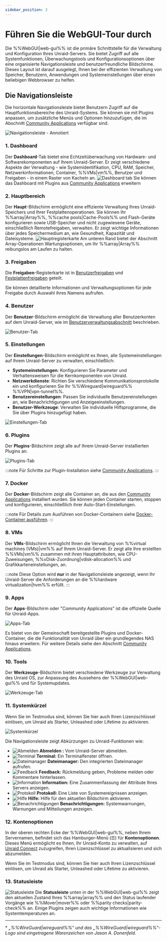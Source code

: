 ```yaml
---
sidebar_position: 2
---
```


# Führen Sie die WebGUI-Tour durch

Die %%WebGUI|web-gui%% ist die primäre Schnittstelle für die Verwaltung und Konfiguration Ihres Unraid-Servers. Sie bietet Zugriff auf alle Systemfunktionen, Überwachungstools und Konfigurationsoptionen über eine organisierte Navigationsleiste und benutzerfreundliche Bildschirme. Dieses Layout ist darauf ausgelegt, Ihnen bei der effizienten Verwaltung von Speicher, Benutzern, Anwendungen und Systemeinstellungen über einen beliebigen Webbrowser zu helfen.

## Die Navigationsleiste

Die horizontale Navigationsleiste bietet Benutzern Zugriff auf die Hauptfunktionsbereiche des Unraid-Systems. Sie können sie mit Plugins anpassen, um zusätzliche Menüs und Optionen hinzuzufügen, die im Abschnitt [Community Applications](../../using-unraid-to/run-docker-containers/community-applications.mdx) verfügbar sind.

![Navigationsleiste - Annotiert](/img/navbar3.png)

### 1. Dashboard

Der **Dashboard**-Tab bietet eine Echtzeitüberwachung von Hardware- und Softwarekomponenten auf Ihrem Unraid-Server. Er zeigt verschiedene Aspekte der Verwaltung - wie Systemidentifikation, CPU, RAM, Speicher, Netzwerkinformationen, Container, %%VMs|vm%%, Benutzer und Freigaben - in einem Raster von Kacheln an.
![Dashboard tab](/img/dashboard.png)
Sie können das Dashboard mit Plugins aus [Community Applications](../../using-unraid-to/run-docker-containers/community-applications.mdx) erweitern

### 2. Hauptbereich

Der **Haupt**-Bildschirm ermöglicht eine effiziente Verwaltung Ihres Unraid-Speichers und Ihrer Festplattenoperationen. Sie können Ihr %%array|Array%%, %%cache pools|Cache-Pools%% und Flash-Geräte konfigurieren sowie USB-Speicher und nicht zugewiesene Geräte, einschließlich Remotefreigaben, verwalten. Er zeigt wichtige Informationen über jedes Speichermedium an, wie Gesundheit, Kapazität und Dateisysteme.
![Hauptregisterkarte](/img/maintab.png)
Am unteren Rand bietet der Abschnitt Array-Operationen Wartungsoptionen, um Ihr %%array|Array%% reibungslos am Laufen zu halten.

### 3. Freigaben

Die **Freigaben**-Registerkarte ist in [Benutzerfreigaben](../../using-unraid-to/manage-storage/shares.mdx#user-shares) und [Festplattenfreigaben](../../using-unraid-to/manage-storage/shares.mdx#disk-shares) geteilt.

Sie können detaillierte Informationen und Verwaltungsoptionen für jede Freigabe durch Auswahl ihres Namens aufrufen.

### 4. Benutzer

Der **Benutzer**-Bildschirm ermöglicht die Verwaltung aller Benutzerkonten auf dem Unraid-Server, wie im [Benutzerverwaltungsabschnitt](../../system-administration/secure-your-server/user-management.mdx) beschrieben.

![Benutzer-Tab](/img/userstab.png)

### 5. Einstellungen

Der **Einstellungen**-Bildschirm ermöglicht es Ihnen, alle Systemeinstellungen auf Ihrem Unraid-Server zu verwalten, einschließlich:

- **Systemeinstellungen**: Konfigurieren Sie Parameter und Verhaltensweisen für die Kernkomponenten von Unraid.
- **Netzwerkdienste**: Richten Sie verschiedene Kommunikationsprotokolle ein und konfigurieren Sie Ihr %%Wireguard|wireguard%% %%VPN|vpn-tunnel%%.
- **Benutzereinstellungen**: Passen Sie individuelle Benutzereinstellungen an, wie Benachrichtigungen und Anzeigeeinstellungen.
- **Benutzer-Werkzeuge**: Verwalten Sie individuelle Hilfsprogramme, die Sie über Plugins hinzugefügt haben.

![Einstellungen-Tab](/img/settingstab.png)

### 6. Plugins

Der **Plugins**-Bildschirm zeigt alle auf Ihrem Unraid-Server installierten Plugins an.

![Plugins-Tab](/img/pluginstab.png)

:::note
Für Schritte zur Plugin-Installation siehe [Community Applications](../../using-unraid-to/run-docker-containers/community-applications.mdx).
:::

### 7. Docker

Der **Docker**-Bildschirm zeigt alle Container an, die aus den [Community Applications](../../using-unraid-to/run-docker-containers/community-applications.mdx) installiert wurden. Sie können jeden Container starten, stoppen und konfigurieren, einschließlich ihrer Auto-Start-Einstellungen.

:::note
Für Details zum Ausführen von Docker-Containern siehe [Docker-Container ausführen](../../using-unraid-to/run-docker-containers/overview.mdx).
:::

### 8. VMs

Der **VMs**-Bildschirm ermöglicht Ihnen die Verwaltung von %%virtual machines (VMs)|vm%% auf Ihrem Unraid-Server. Er zeigt alle Ihre erstellten %%VMs|vm%% zusammen mit ihren Hauptattributen, wie CPU-Zuweisungen, %%vDisk-Zuordnung|vdisk-allocation%% und Grafikkarteneinstellungen, an.

:::note
Diese Option wird **nur** in der Navigationsleiste angezeigt, wenn Ihr Unraid-Server die Anforderungen an die %%hardware virtualization|hvm%% erfüllt.
:::

### 9. Apps

Der **Apps**-Bildschirm oder "Community Applications" ist die offizielle Quelle für Unraid-Apps.

![Apps-Tab](/img/appstab.png)

Es bietet von der Gemeinschaft bereitgestellte Plugins und Docker-Container, die die Funktionalität von Unraid über ein grundlegendes NAS hinaus erweitern. Für weitere Details siehe den Abschnitt [Community Applications](../../using-unraid-to/run-docker-containers/community-applications.mdx).

### 10. Tools

Der **Werkzeuge**-Bildschirm bietet verschiedene Werkzeuge zur Verwaltung des Unraid OS, zur Anpassung des Aussehens der %%WebGUI|web-gui%% und für Systemupdates.

![Werkzeuge-Tab](/img/toolstab.png)

### 11. Systemkürzel

Wenn Sie im Testmodus sind, können Sie hier auch Ihren Lizenzschlüssel einlösen, um Unraid als Starter, Unleashed oder Lifetime zu aktivieren.

![Systemkürzel](/img/systemshortcuts.png)

Die Navigationsleiste zeigt Abkürzungen zu Unraid-Funktionen wie:

- ![Abmelden](/img/logout.png) **Abmelden :** Vom Unraid-Server abmelden.
- ![Terminal](/img/terminal.png) **Terminal:** Ein Terminalfenster öffnen.
- ![Dateimanager](/img/filemanager.png) **Dateimanager:** Den integrierten Dateimanager aufrufen.
- ![Feedback](/img/feedback.png) **Feedback:** Rückmeldung geben, Probleme melden oder Kommentare hinterlassen.
- ![Information](/img/infoicon.png) **Information:** Eine Zusammenfassung der Attribute Ihres Servers anzeigen.
- ![Protokoll](/img/logicon.png) **Protokoll:** Eine Liste von Systemereignissen anzeigen.
- ![Hilfe](/img/helpicon.png) **Hilfe:** Hilfe für den aktuellen Bildschirm aktivieren.
- ![Benachrichtigungen](/img/notificationicon.png) **Benachrichtigungen:** Systemwarnungen, Warnungen und Mitteilungen anzeigen.

### 12. Kontenoptionen

In der oberen rechten Ecke der %%WebGUI|web-gui%%, neben Ihrem Servernamen, befindet sich das Hamburger-Menü (☰) für **Kontenoptionen**. Dieses Menü ermöglicht es Ihnen, Ihr Unraid-Konto zu verwalten, auf [Unraid Connect](../../../unraid-connect/overview-and-setup.mdx) zuzugreifen, Ihren Lizenzschlüssel zu aktualisieren und sich abzumelden.

Wenn Sie im Testmodus sind, können Sie hier auch Ihren Lizenzschlüssel einlösen, um Unraid als Starter, Unleashed oder Lifetime zu aktivieren.

### 13. Statusleiste

![Statusleiste](/img/status-bar2.png)
Die **Statusleiste** unten in der %%WebGUI|web-gui%% zeigt den aktuellen Zustand Ihres %%array|array%% und den Status laufender Vorgänge wie %%Mover|mover%% oder %%parity checks|parity-check%% an. Einige Plugins zeigen auch wichtige Informationen wie Systemtemperaturen an.

---

\* *„%%WireGuard|wireguard%%“ und das „%%WireGuard|wireguard%%“-Logo sind eingetragene Warenzeichen von Jason A. Donenfeld.*
